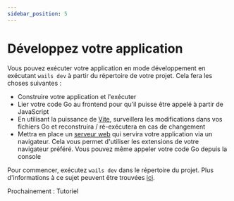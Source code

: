 ```yaml
---
sidebar_position: 5
---
```


# Développez votre application

Vous pouvez exécuter votre application en mode développement en exécutant `wails dev` à partir du répertoire de votre projet. Cela fera les choses suivantes :

- Construire votre application et l'exécuter
- Lier votre code Go au frontend pour qu'il puisse être appelé à partir de JavaScript
- En utilisant la puissance de [Vite](https://vitejs.dev/), surveillera les modifications dans vos fichiers Go et reconstruira / ré-exécutera en cas de changement
- Mettra en place un [serveur web](http://localhost:34115) qui servira votre application via un navigateur. Cela vous permet d'utiliser les extensions de votre navigateur préféré. Vous pouvez même appeler votre code Go depuis la console

Pour commencer, exécutez `wails dev` dans le répertoire du projet. Plus d'informations à ce sujet peuvent être trouvées [ici](../reference/cli.mdx#dev).

Prochainement : Tutoriel
